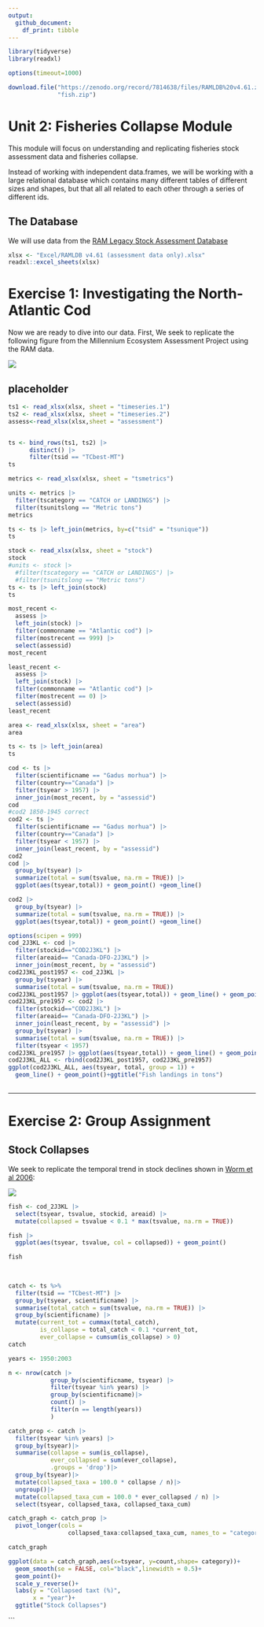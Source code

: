 ```yaml
---
output: 
  github_document:
    df_print: tibble
---
```


```r
library(tidyverse)
library(readxl)
```

```r
options(timeout=1000)
```

```r
download.file("https://zenodo.org/record/7814638/files/RAMLDB%20v4.61.zip?download=1",
              "fish.zip")

```

# Unit 2: Fisheries Collapse Module

This module will focus on understanding and replicating fisheries stock assessment data and fisheries collapse.

Instead of working with independent data.frames, we will be working with a large relational database which contains many different tables of different sizes and shapes, but that all all related to each other through a series of different ids.

## The Database

We will use data from the [RAM Legacy Stock Assessment Database](https://www.ramlegacy.org/database/)

```r
xlsx <- "Excel/RAMLDB v4.61 (assessment data only).xlsx"
readxl::excel_sheets(xlsx)
```
# Exercise 1: Investigating the North-Atlantic Cod

Now we are ready to dive into our data. First, We seek to replicate the following figure from the Millennium Ecosystem Assessment Project using the RAM data.

![](http://espm-157.carlboettiger.info/img/cod.jpg)

## placeholder

```r
ts1 <- read_xlsx(xlsx, sheet = "timeseries.1")
ts2 <- read_xlsx(xlsx, sheet = "timeseries.2")
assess<-read_xlsx(xlsx,sheet = "assessment")


ts <- bind_rows(ts1, ts2) |>
      distinct() |> 
      filter(tsid == "TCbest-MT")
ts
```



```r
metrics <- read_xlsx(xlsx, sheet = "tsmetrics")

units <- metrics |> 
  filter(tscategory == "CATCH or LANDINGS") |>
  filter(tsunitslong == "Metric tons")
metrics
```


```r

ts <- ts |> left_join(metrics, by=c("tsid" = "tsunique"))
ts
```

```r
stock <- read_xlsx(xlsx, sheet = "stock")
stock
#units <- stock |> 
  #filter(tscategory == "CATCH or LANDINGS") |>
  #filter(tsunitslong == "Metric tons")
ts <- ts |> left_join(stock)
ts
```

```r
most_recent <-
  assess |> 
  left_join(stock) |>
  filter(commonname == "Atlantic cod") |>
  filter(mostrecent == 999) |>
  select(assessid)
most_recent

least_recent <-
  assess |> 
  left_join(stock) |>
  filter(commonname == "Atlantic cod") |>
  filter(mostrecent == 0) |>
  select(assessid)
least_recent
```





```r
area <- read_xlsx(xlsx, sheet = "area")
area
```

```r
ts <- ts |> left_join(area)
ts
```

```r
cod <- ts |>
  filter(scientificname == "Gadus morhua") |>
  filter(country=="Canada") |>
  filter(tsyear > 1957) |>
  inner_join(most_recent, by = "assessid") 
cod
#cod2 1850-1945 correct
cod2 <- ts |>
  filter(scientificname == "Gadus morhua") |>
  filter(country=="Canada") |>
  filter(tsyear < 1957) |>
  inner_join(least_recent, by = "assessid") 
cod2
cod |>
  group_by(tsyear) |>
  summarize(total = sum(tsvalue, na.rm = TRUE)) |>
  ggplot(aes(tsyear,total)) + geom_point() +geom_line()

cod2 |>
  group_by(tsyear) |>
  summarize(total = sum(tsvalue, na.rm = TRUE)) |>
  ggplot(aes(tsyear,total)) + geom_point() +geom_line()

```

```r
options(scipen = 999)
cod_2J3KL <- cod |>
  filter(stockid=="COD2J3KL") |>
  filter(areaid== "Canada-DFO-2J3KL") |>
  inner_join(most_recent, by = "assessid") 
cod2J3KL_post1957 <- cod_2J3KL |>
  group_by(tsyear) |>
  summarise(total = sum(tsvalue, na.rm = TRUE))
cod2J3KL_post1957 |> ggplot(aes(tsyear,total)) + geom_line() + geom_point()
cod2J3KL_pre1957 <- cod2 |>
  filter(stockid=="COD2J3KL") |>
  filter(areaid== "Canada-DFO-2J3KL") |>
  inner_join(least_recent, by = "assessid") |> 
  group_by(tsyear) |>
  summarise(total = sum(tsvalue, na.rm = TRUE)) |>
  filter(tsyear < 1957)
cod2J3KL_pre1957 |> ggplot(aes(tsyear,total)) + geom_line() + geom_point()
cod2J3KL_ALL <- rbind(cod2J3KL_post1957, cod2J3KL_pre1957)
ggplot(cod2J3KL_ALL, aes(tsyear, total, group = 1)) +
  geom_line() + geom_point()+ggtitle("Fish landings in tons")
  
```
------------------------------------------------------------------------

# Exercise 2: Group Assignment

## Stock Collapses

We seek to replicate the temporal trend in stock declines shown in [Worm et al 2006](http://doi.org/10.1126/science.1132294):

![](http://espm-157.carlboettiger.info/img/worm2006.jpg)

```r
fish <- cod_2J3KL |>
  select(tsyear, tsvalue, stockid, areaid) |>
  mutate(collapsed = tsvalue < 0.1 * max(tsvalue, na.rm = TRUE))

fish |>
  ggplot(aes(tsyear, tsvalue, col = collapsed)) + geom_point() 

fish
 
  
```

```r

catch <- ts %>%
  filter(tsid == "TCbest-MT") |>
  group_by(tsyear, scientificname) |>
  summarise(total_catch = sum(tsvalue, na.rm = TRUE)) |>
  group_by(scientificname) |>
  mutate(current_tot = cummax(total_catch), 
         is_collapse = total_catch < 0.1 *current_tot,
         ever_collapse = cumsum(is_collapse) > 0)
catch
```


```r
years <- 1950:2003

n <- nrow(catch |> 
            group_by(scientificname, tsyear) |>
            filter(tsyear %in% years) |>
            group_by(scientificname)|>
            count() |>
            filter(n == length(years))
            )

```

```r
catch_prop <- catch |>
  filter(tsyear %in% years) |>
  group_by(tsyear)|>
  summarise(collapse = sum(is_collapse),
            ever_collapsed = sum(ever_collapse),
            .groups = 'drop')|>
  group_by(tsyear)|>
  mutate(collapsed_taxa = 100.0 * collapse / n)|>
  ungroup()|>
  mutate(collapsed_taxa_cum = 100.0 * ever_collapsed / n) |>
  select(tsyear, collapsed_taxa, collapsed_taxa_cum)

catch_graph <- catch_prop |>
  pivot_longer(cols =
                 collapsed_taxa:collapsed_taxa_cum, names_to = "category", values_to = "count")

catch_graph
```

```r
ggplot(data = catch_graph,aes(x=tsyear, y=count,shape= category))+
  geom_smooth(se = FALSE, col="black",linewidth = 0.5)+
  geom_point()+
  scale_y_reverse()+
  labs(y = "Collapsed taxt (%)",
       x = "year")+
  ggtitle("Stock Collapses")

```
















```









